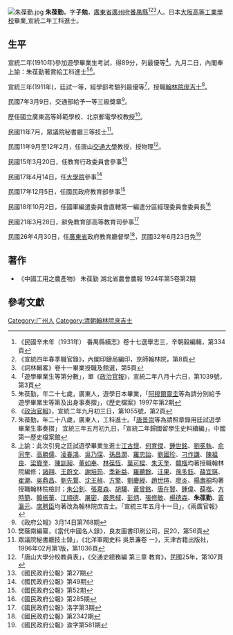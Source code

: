 [[File:朱葆勤.jpg|thumb]]
'''朱葆勤'''{{BD|1884年||？年||catIdx=Z朱}}，字'''子勉'''，[[廣東省|廣東省]][[廣州府|廣州府]][[番禺縣|番禺縣]]<ref>《民國辛未年（1931年） 番禺縣續志》卷十七選舉志三，辛朝毅編輯，第334頁</ref><ref>《宣統四年春季職官錄》，內閣印鑄局編印，京師翰林院，第8頁</ref><ref>《詞林輯畧》卷十一畢業授職及館選，第5頁</ref>人。日本[[大阪高等工業學校|大阪高等工業學校]]畢業,宣統二年工科進士。

== 生平 ==
宣統二年(1910年)參加遊學畢業生考試，得89分，列最優等<ref>「遊學畢業生等第分數」，單《[[政治官報|政治官報]]》，宣統二年八月十六日，第1039號，第3頁</ref>。九月二日，內閣奉上諭：朱葆勤著賞給工科進士<ref>朱葆勤，年二十七歲，廣東人，遊學日本畢業，「[[阿穆爾靈圭|阿穆爾靈圭]]等為請分別給予遊學畢業生等第及出身事奏摺」，《歷史檔案》1997年第2期</ref><ref>《[[政治官報|政治官報]]》，宣統二年九月初三日，第1055號，第2頁</ref>。

宣統三年(1911年)，廷試一等，經學部考驗列最優等<ref>朱葆勤，年二十八歲，廣東人，工科進士。「[[唐景崇|唐景崇]]等為請照章錄用廷試遊學畢業生事奏摺」 宜統三年五月初九日，「宣統二年歸國留學生史料續編」，中國第一歷史檔案館</ref>，授職[[翰林院庶吉士|翰林院庶吉士]]<ref>上諭：此次引見之廷試遊學畢業生進士[[江古懷|江古懷]]、[[何育傑|何育傑]]、[[鍾世銘|鍾世銘]]、[[劉冕執|劉冕執]]、[[俞同奎|俞同奎]]、[[高勝儒|高勝儒]]、[[凌春鴻|凌春鴻]]、[[吳乃琛|吳乃琛]]、[[孫昌潤|孫昌潤]]、[[羅忠詒|羅忠詒]]、[[劉國珍|劉國珍]]、[[刁作謙|刁作謙]]、[[陳祖良|陳祖良]]、[[梁賚奎|梁賚奎]]、[[陳訓昶|陳訓昶]]、[[董如奉|董如奉]]、[[林葆恆|林葆恆]]、[[葉可樑|葉可樑]]、[[朱天奎|朱天奎]]、[[韓楷|韓楷]]均著授職翰林院編修；[[諸翔|諸翔]]、[[王蔚文|王蔚文]]、[[謝培筠|謝培筠]]、[[季新益|季新益]]、[[羅聽餘|羅聽餘]]、[[汪果|汪果]]、[[孫多鈺|孫多鈺]]、[[薛宜琪|薛宜琪]]、[[崔潮|崔潮]]、[[吳鼎昌|吳鼎昌]]、[[劉先䳲|劉先䳲]]、[[沈王楨|沈王楨]]、[[方擎|方擎]]、[[劉慶綬|劉慶綬]]、[[趙世瑄|趙世瑄]]、[[廖炎|廖炎]]、[[楊壽桐|楊壽桐]]均著授職翰林院檢討；[[朱公釗|朱公釗]]、[[張嘉森|張嘉森]]、[[胡驤|胡驤]]、[[黃曾銘|黃曾銘]]、[[唐在賢|唐在賢]]、[[鍾偉|鍾偉]]、[[薛楷|薛楷]]、[[方時簡|方時簡]]、[[韓振華|韓振華]]、[[江順德|江順德]]、[[屠密|屠密]]、[[嚴恩棫|嚴恩棫]]、[[彭炳|彭炳]]、[[張修敏|張修敏]]、[[楊德森|楊德森]]、'''朱葆勤'''、[[黃瀛元|黃瀛元]]、[[席聘臣|席聘臣]]均著改為翰林院庶吉士。「宣統三年五月十一日」，《兩廣官報》</ref>。

民國7年3月9日，交通部給予一等三級獎章<ref>《政府公報》3月14日第768期</ref>。

歷任國立廣東高等師範學校、北京郵電學校教授<ref>樊蔭南編纂，《當代中國名人錄》，良友圖書印刷公司，民20，第56頁</ref>。

民國11年7月，眾議院秘書廳三等技士<ref>眾議院秘書廳技士錄」，《北洋軍閥史料 吳景濂卷 一》，天津古籍出版社，1996年02月第1版，第1036頁</ref>。

民國11年9月至12年2月，任唐山[[交通大學|交通大學]]教授，授物理<ref>「唐山大學分校教員表」，《交通史總務編 第三章 教育》，民國25年，第107頁</ref>。

民國15年3月20日，任教育行政委員會參事<ref>《國民政府公報》第27期</ref>

民國17年4月14日，任[[大學院|大學院]]參事<ref>《國民政府公報》第49期</ref>

民國17年12月5日，任國民政府教育部參事<ref>《國民政府公報》第52期</ref>

民國18年10月2日，任國軍編遣委員會直轄第一編遣分區經理委員會委員長<ref>《國民政府公報》第285期</ref>

民國21年3月28日，辭免教育部高等教育司參事<ref>《國民政府公報》洛字第3期</ref>

民國26年4月30日，任[[廣東省|廣東省]]政府教育廳督學<ref>《國民政府公報》第2342期</ref>，民國32年6月23日免<ref>《國民政府公報》渝字第581期</ref>

== 著作 ==
* 《中國工用之農產物》 朱葆勤 湖北省農會農報 1924年第5卷第2期

==參考文獻==
{{Reflist|1}}

{{宣統二年游學畢業進士}}

{{Authority control}}

{{DEFAULTSORT:Z朱}}
[[Category:广州人|Category:广州人]]
[[Category:清朝翰林院庶吉士|Category:清朝翰林院庶吉士]]